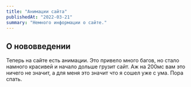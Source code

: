 ```yaml
---
title: "Анимации сайта"
publishedAt: "2022-03-21"
summary: "Немного информации о сайте."
---
```


## О нововведении

Теперь на сайте есть анимации.
Это привело много багов, но стало намного красивей и начало дольше грузит сайт.
Аж на 200мс вам это ничего не значит, а для меня это значит что я сошел уже с ума.
Пора спать.
